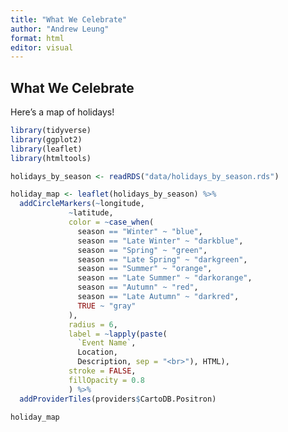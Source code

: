 ```yaml
---
title: "What We Celebrate"
author: "Andrew Leung"
format: html
editor: visual
---
```


## What We Celebrate

Here's a map of holidays!

```r
library(tidyverse)
library(ggplot2)
library(leaflet)
library(htmltools)
```

```r
holidays_by_season <- readRDS("data/holidays_by_season.rds")
```

```r
holiday_map <- leaflet(holidays_by_season) %>% 
  addCircleMarkers(~longitude, 
             ~latitude,
             color = ~case_when(
               season == "Winter" ~ "blue",
               season == "Late Winter" ~ "darkblue",
               season == "Spring" ~ "green",
               season == "Late Spring" ~ "darkgreen",
               season == "Summer" ~ "orange",
               season == "Late Summer" ~ "darkorange",
               season == "Autumn" ~ "red",
               season == "Late Autumn" ~ "darkred",
               TRUE ~ "gray"
             ),
             radius = 6,
             label = ~lapply(paste(
               `Event Name`, 
               Location, 
               Description, sep = "<br>"), HTML),
             stroke = FALSE,
             fillOpacity = 0.8
             ) %>% 
  addProviderTiles(providers$CartoDB.Positron)

holiday_map
```
